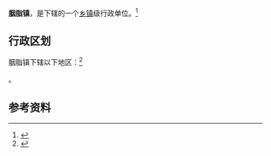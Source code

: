{{中国乡级行政区|62/29/22/102/000}}

'''胭脂镇'''，是{{PRC admin/fullname|62/29/22/102/000|3}}下辖的一个[[乡镇|乡镇]]级行政单位。<ref>{{PRC admin/ref sgc|{{PRC admin/parent|62/29/22/102/000}}}}</ref>

== 行政区划 ==

胭脂镇下辖以下地区：<ref>{{PRC admin/ref sgc|62/29/22/102/000}}</ref>

{{PRC admin/children|62/29/22/102/000}}。

== 参考资料 ==

{{reflist}}

{{行政区划小作品}}
{{PRC admin/navcat|62/29/22/102/000}}